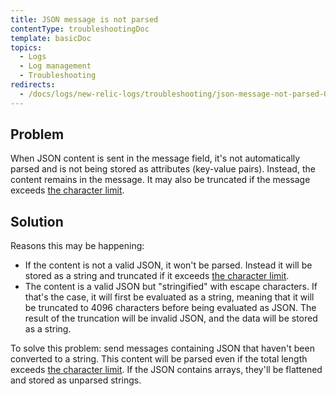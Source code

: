 ```yaml
---
title: JSON message is not parsed
contentType: troubleshootingDoc
template: basicDoc
topics:
  - Logs
  - Log management
  - Troubleshooting
redirects:
  - /docs/logs/new-relic-logs/troubleshooting/json-message-not-parsed-0
---
```


## Problem

When JSON content is sent in the message field, it's not automatically parsed and is not being stored as attributes (key-value pairs). Instead, the content remains in the message. It may also be truncated if the message exceeds [the character limit](/docs/logs/new-relic-logs/troubleshooting/log-message-truncated).

## Solution

Reasons this may be happening:

* If the content is not a valid JSON, it won't be parsed. Instead it will be stored as a string and truncated if it exceeds [the character limit](/docs/logs/new-relic-logs/troubleshooting/log-message-truncated).
* The content is a valid JSON but "stringified" with escape characters. If that's the case, it will first be evaluated as a string, meaning that it will be truncated to 4096 characters before being evaluated as JSON. The result of the truncation will be invalid JSON, and the data will be stored as a string.

To solve this problem: send messages containing JSON that haven't been converted to a string. This content will be parsed even if the total length exceeds [the character limit](/docs/logs/new-relic-logs/troubleshooting/log-message-truncated). If the JSON contains arrays, they'll be flattened and stored as unparsed strings.
